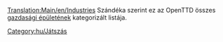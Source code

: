[[Translation:Main/en/Industries]]
Szándéka szerint ez az OpenTTD összes [[Main/hu/Gazdasági épületek|gazdasági épületének]] kategorizált listája. 

[[Category:hu/Játszás]]